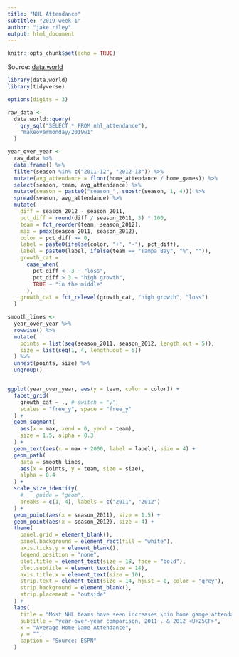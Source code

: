 ```yaml
---
title: "NHL Attendance"
subtitle: "2019 week 1"
author: "jake riley"
output: html_document
---
```


```r
knitr::opts_chunk$set(echo = TRUE)
```

Source: [data.world](https://data.world/makeovermonday/2019w1)

```r
library(data.world)
library(tidyverse)

options(digits = 3)

raw_data <-
  data.world::query(
    qry_sql("SELECT * FROM nhl_attendance"),
    "makeovermonday/2019w1"
  )

year_over_year <-
  raw_data %>%
  data.frame() %>%
  filter(season %in% c("2011-12", "2012-13")) %>%
  mutate(avg_attendance = floor(home_attendance / home_games)) %>%
  select(season, team, avg_attendance) %>%
  mutate(season = paste0("season_", substr(season, 1, 4))) %>%
  spread(season, avg_attendance) %>%
  mutate(
    diff = season_2012 - season_2011,
    pct_diff = round(diff / season_2011, 3) * 100,
    team = fct_reorder(team, season_2012),
    max = pmax(season_2011, season_2012),
    color = pct_diff >= 0,
    label = paste0(ifelse(color, "+", "-"), pct_diff),
    label = paste0(label, ifelse(team == "Tampa Bay", "%", "")),
    growth_cat =
      case_when(
        pct_diff < -3 ~ "loss",
        pct_diff > 3 ~ "high growth",
        TRUE ~ "in the middle"
      ),
    growth_cat = fct_relevel(growth_cat, "high growth", "loss")
  )

smooth_lines <-
  year_over_year %>%
  rowwise() %>%
  mutate(
    points = list(seq(season_2011, season_2012, length.out = 5)),
    size = list(seq(1, 4, length.out = 5))
  ) %>%
  unnest(points, size) %>%
  ungroup()


ggplot(year_over_year, aes(y = team, color = color)) +
  facet_grid(
    growth_cat ~ ., # switch = "y",
    scales = "free_y", space = "free_y"
  ) +
  geom_segment(
    aes(x = max, xend = 0, yend = team),
    size = 1.5, alpha = 0.3
  ) +
  geom_text(aes(x = max + 2000, label = label), size = 4) +
  geom_path(
    data = smooth_lines,
    aes(x = points, y = team, size = size),
    alpha = 0.4
  ) +
  scale_size_identity(
    #    guide = "geom",
    breaks = c(1, 4), labels = c("2011", "2012")
  ) +
  geom_point(aes(x = season_2011), size = 1.5) +
  geom_point(aes(x = season_2012), size = 4) +
  theme(
    panel.grid = element_blank(),
    panel.background = element_rect(fill = "white"),
    axis.ticks.y = element_blank(),
    legend.position = "none",
    plot.title = element_text(size = 18, face = "bold"),
    plot.subtitle = element_text(size = 14),
    axis.title.x = element_text(size = 10),
    strip.text = element_text(size = 14, hjust = 0, color = "grey"),
    strip.background = element_blank(),
    strip.placement = "outside"
  ) +
  labs(
    title = "Most NHL teams have seen increases \nin home gamge attendance",
    subtitle = "year-over-year comparison, 2011 . & 2012 <U+25CF>",
    x = "Average Home Game Attendance",
    y = "",
    caption = "Source: ESPN"
  )

```